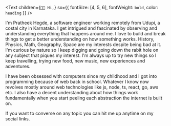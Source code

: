 
<Text
  children={`👋🏼 Hi,`}
  sx={{ fontSize: [4, 5, 6], fontWeight: `bold`, color: `heading` }}
/>

I'm Pratheek Hegde, a software engineer working remotely from Udupi, a costal city in Karnataka. I get intrigued and fascinated by observing and understanding everything that happens around me. I love to build and break things to get a better understanding on how something works. History, Physics, Math, Geography, Space are my interests despite being bad at it. I'm curious by nature so I keep digging and going down the rabit hole on any subject that piques my interest. I'm always up to try new things so I keep travelling, trying new food, new music, new experiences and adventures.

I have been obsessed with computers since my childhood and I got into programming because of web back in school. Whatever I know now revolves mostly around web technologies like js, node, ts, react, go, aws etc. I also have a decent understanding about how things work fundamentally when you start peeling each abstraction the internet is built on.

If you want to converse on any topic you can hit me up anytime on my social links.



